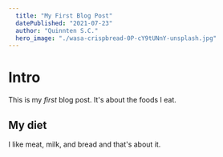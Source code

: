 ```yaml
---
  title: "My First Blog Post"
  datePublished: "2021-07-23"
  author: "Quinnten S.C."
  hero_image: "./wasa-crispbread-0P-cY9tUNnY-unsplash.jpg"
---
```


# Intro

This is my _first_ blog post. It's about the foods I eat.

## My diet

I like meat, milk, and bread and that's about it.
